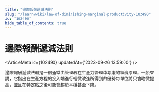 ```yaml
---
title: "邊際報酬遞減法則"
slug: "/learn/wiki/law-of-diminishing-marginal-productivity-102490"
id: "102490"
hide_table_of_contents: true
---
```



# 邊際報酬遞減法則

<ArticleMeta id={102490} updatedAt={'2023-09-26 13:59:00'} />
<div className='border-solid border-b border-t-0 my-4 border-[var(--ifm-color-gray-300)]' />

邊際報酬遞減法則是一個通常由管理者在生產力管理中考慮的經濟原理。一般來説，它指出在生產方程的投入端進行輕微改進所得到的優勢每單位將只會略微提高，並且在特定點之後可能會趨於平穩甚至下降。
